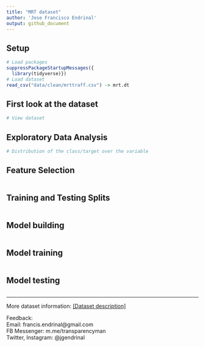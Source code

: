 ```yaml
---
title: "MRT dataset"
author: 'Jose Francisco Endrinal'
output: github_document
---
```




## Setup

```r
# Load packages
suppressPackageStartupMessages({
  library(tidyverse)})
# Load dataset
read_csv("data/clean/mrttraff.csv") -> mrt.dt
```

## First look at the dataset

```r
# View dataset
```


## Exploratory Data Analysis

```r
# Distribution of the class/target over the variable

```


## Feature Selection

```r

```


## Training and Testing Splits

```r

```


## Model building

```r

```


## Model training

```r

```


## Model testing

```r

```


***
More dataset information: [[Dataset description]](link to website)  

Feedback:  
Email: francis.endrinal@gmail.com  
FB Messenger: m.me/transparencyman  
Twitter, Instagram: @jgendrinal
